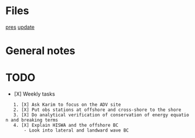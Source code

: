 = Files =
[[file:/home/cjohnson/Documents/Meetings/Research Group/03-17-2017/update.odp|pres]]
[[file:/home/cjohnson/Documents/Meetings/Research Group/03-17-2017/update.pdf|update]]

= General notes =

= TODO =
* [X] Weekly tasks
	1. [X] Ask Karim to focus on the ADV site
	2. [X] Put obs stations at offshore and cross-shore to the shore
	3. [X] Do analytical verification of conservation of energy equation and breaking terms
	4. [X] Explain HISWA and the offshore BC
		- Look into lateral and landward wave BC
